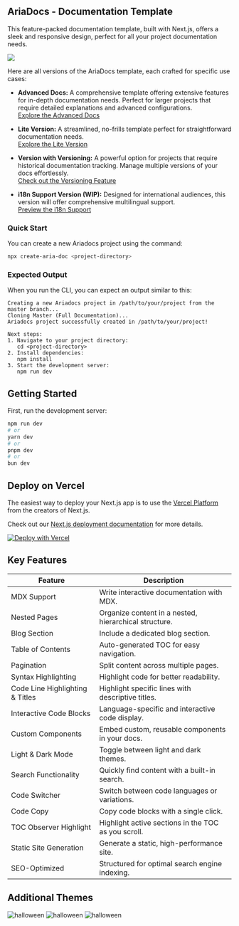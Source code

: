 ## AriaDocs - Documentation Template

This feature-packed documentation template, built with Next.js, offers a sleek and responsive design, perfect for all your project documentation needs.

<img src="./public/public-og.png" />

<br/>

Here are all versions of the AriaDocs template, each crafted for specific use cases:


- **Advanced Docs:** A comprehensive template offering extensive features for in-depth documentation needs. Perfect for larger projects that require detailed explanations and advanced configurations.  
  [Explore the Advanced Docs](https://github.com/nisabmohd/Aria-Docs/tree/master)

- **Lite Version:** A streamlined, no-frills template perfect for straightforward documentation needs.  
  [Explore the Lite Version](https://github.com/nisabmohd/Aria-Docs/tree/minimal-docs)

- **Version with Versioning:** A powerful option for projects that require historical documentation tracking. Manage multiple versions of your docs effortlessly.  
  [Check out the Versioning Feature](https://github.com/nisabmohd/Aria-Docs/tree/version_docs)

- **i18n Support Version (WIP):** Designed for international audiences, this version will offer comprehensive multilingual support.  
  [Preview the i18n Support](https://github.com/nisabmohd/Aria-Docs/tree/i18n-support)

### Quick Start

You can create a new Ariadocs project using the command:

```bash
npx create-aria-doc <project-directory>
```

### Expected Output

When you run the CLI, you can expect an output similar to this:

```
Creating a new Ariadocs project in /path/to/your/project from the master branch...
Cloning Master (Full Documentation)...
Ariadocs project successfully created in /path/to/your/project!

Next steps:
1. Navigate to your project directory:
   cd <project-directory>
2. Install dependencies:
   npm install
3. Start the development server:
   npm run dev
```

## Getting Started

First, run the development server:

```bash
npm run dev
# or
yarn dev
# or
pnpm dev
# or
bun dev
```


## Deploy on Vercel

The easiest way to deploy your Next.js app is to use the [Vercel Platform](https://vercel.com/new?utm_medium=default-template&filter=next.js&utm_source=create-next-app&utm_campaign=create-next-app-readme) from the creators of Next.js.

Check out our [Next.js deployment documentation](https://nextjs.org/docs/deployment) for more details.

[![Deploy with Vercel](https://vercel.com/button)](https://vercel.com/new/clone?repository-url=https://github.com/nisabmohd/Aria-Docs)

## Key Features

| **Feature**                   | **Description**                                          |
|-------------------------------|----------------------------------------------------------|
| MDX Support                   | Write interactive documentation with MDX.                |
| Nested Pages                  | Organize content in a nested, hierarchical structure.    |
| Blog Section                  | Include a dedicated blog section.                        |
| Table of Contents             | Auto-generated TOC for easy navigation.                  |
| Pagination                    | Split content across multiple pages.                     |
| Syntax Highlighting           | Highlight code for better readability.                   |
| Code Line Highlighting & Titles | Highlight specific lines with descriptive titles.      |
| Interactive Code Blocks       | Language-specific and interactive code display.          |
| Custom Components             | Embed custom, reusable components in your docs.          |
| Light & Dark Mode             | Toggle between light and dark themes.                    |
| Search Functionality          | Quickly find content with a built-in search.             |
| Code Switcher                 | Switch between code languages or variations.             |
| Code Copy                     | Copy code blocks with a single click.                    |
| TOC Observer Highlight        | Highlight active sections in the TOC as you scroll.      |
| Static Site Generation        | Generate a static, high-performance site.                |
| SEO-Optimized                 | Structured for optimal search engine indexing.           |


## Additional Themes

<img src="./public/halloween.png" alt="halloween" />
<img src="./public/nebula.png" alt="halloween" />
<img src="./public/ocean.png" alt="halloween" />